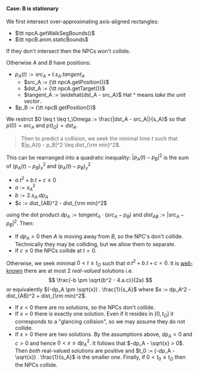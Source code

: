 
#### Case: B is stationary

We first intersect over-approximating axis-aligned rectangles:
- $\tt npcA.getWalkSegBounds()$
- $\tt npcB.anim.staticBounds$

If they don't intersect then the NPCs won't collide.<QedIcon/>

Otherwise $A$ and $B$ have positions:
- $p_A(t) := src_A + t . s_A . tangent_A$
  - $src_A := {\tt npcA.getPosition()}$
  - $dst_A := {\tt npcA.getTarget()}$
  - $tangent_A := \widehat{dst_A - src_A}$ <SideNote>Hat ^ means <i>take the unit vector</i>.</SideNote>
- $p_B := {\tt npcB.getPosition()}$

We restrict $0 \leq t \leq t_\Omega := \frac{|dst_A - src_A|}{s_A}$ so that $p(0) = src_A$ and $p(t_\Omega) = dst_A$.
> Then to predict a collision,
> we seek the minimal time $t$ such that $|p_A(t) - p_B|^2 \leq dist_{\rm min}^2$.

This can be rearranged into a quadratic inequality: <SideNote>$|p_A(t) - p_B|^2$ is the sum of $(p_A(t) - p_B)_x^2$ and $(p_A(t) - p_B)_y^2$</SideNote>
- $a.t^2 + b.t + c ≤ 0$
- $a := s_A^2$
- $b := 2.s_A . dp_A$
- $c := dist_{AB}^2 - dist_{\rm min}^2$

using the dot product $dp_A := tangent_A \cdot (src_A - p_B)$ and $dist_{AB} := |src_A - p_B|^2$.
Then:

- If $dp_A > 0$ then $A$ is moving away from $B$, so the NPC's don't collide.<QedIcon/> <SideNote>Technically they may be colliding, but we allow them to separate.</SideNote>
- If $c \leq 0$ the NPCs collide at $t = 0$.<QedIcon/>

Otherwise, we seek minimal $0 < t \leq t_\Omega$ such that $a.t^2 + b.t + c = 0$.
It is [well-known](https://en.wikipedia.org/wiki/Quadratic_equation) there are at most 2 _real-valued_ solutions i.e.
$$
\frac{-b \pm \sqrt{b^2 - 4.a.c}}{2a}
$$
or equivalently $(-dp_A \pm \sqrt{x}) . \frac{1}{s_A}$ where $x := dp_A^2 - dist_{AB}^2 + dist_{\rm min}^2$.
- If $x < 0$ there are no solutions, so the NPCs don't collide.<QedIcon/>
- If $x = 0$ there is exactly one solution. Even if it resides in $[0, t_\Omega]$ it corresponds to a "glancing collision",
  so we may assume they do not collide.<QedIcon/>
- If $x > 0$ there are two solutions.
  By the assumptions above, $dp_A < 0$ and $c > 0$ and hence $0 < x \leq dp_A^2$.
  It follows that $-dp_A - \sqrt{x} > 0$.
  Then _both_ real-valued solutions are positive and $t_0 := (-dp_A - \sqrt{x}) . \frac{1}{s_A}$ is the smaller one.
  Finally, if $0 < t_0 \leq t_\Omega$ then the NPCs collide.<QedIcon/>
